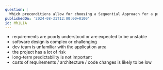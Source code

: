 ```yaml
---
question: |
  Which preconditions allow for choosing a Sequential Approach for a project development?
publishedOn: '2024-08-31T12:00:00+0100'
id: Mh1LIA
---
```

- requirements are poorly understood or are expected to be unstable
- software design is complex or challenging
- dev team is unfamiliar with the application area
- the project has a lot of risk
- long-term predictability is not important
- costs of requirements / architecture / code changes is likely to be low
